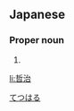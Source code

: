 ==Japanese==
{{ja-kanjitab|哲|治}}

===Proper noun===
{{ja-pos|proper|てつはる}}

# {{given name|male|lang=ja}}

[[Category:Japanese male given names|てつはる]]

[[li:哲治]]